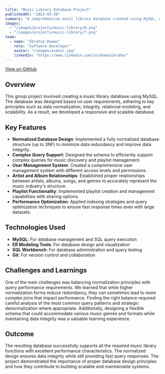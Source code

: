 ```yaml
---
title: "Music Library Database Project"
publishedAt: "2023-05-20"
summary: "A comprehensive music library database created using MySQL, designed with data normalization, integrity, relational modeling, and scalability principles."
images:
  - "/images/projects/music-library/6.png"
  - "/images/projects/music-library/7.png"
team:
  - name: "Ibrahim Duman"
    role: "Software Developer"
    avatar: "/images/avatar.jpg"
    linkedIn: "https://www.linkedin.com/in/dumanibrahm/"
---
```

[View on GitHub](https://github.com/DumanIbrahm/Database_MusicLibrary)
## Overview

This group project involved creating a music library database using MySQL. The database was designed based on user requirements, adhering to key principles such as data normalization, integrity, relational modeling, and scalability. As a result, we developed a responsive and scalable database.

## Key Features

- **Normalized Database Design**: Implemented a fully normalized database structure (up to 3NF) to minimize data redundancy and improve data integrity.
- **Complex Query Support**: Designed the schema to efficiently support complex queries for music discovery and playlist management.
- **User Management System**: Created a comprehensive user management system with different access levels and permissions.
- **Artist and Album Relationships**: Established proper relationships between artists, albums, songs, and genres to accurately represent the music industry's structure.
- **Playlist Functionality**: Implemented playlist creation and management capabilities with sharing options.
- **Performance Optimization**: Applied indexing strategies and query optimization techniques to ensure fast response times even with large datasets.

## Technologies Used

- **MySQL**: For database management and SQL query execution
- **ER Modeling Tools**: For database design and visualization
- **SQL Workbench**: For database administration and query testing
- **Git**: For version control and collaboration

## Challenges and Learnings

One of the main challenges was balancing normalization principles with query performance requirements. We learned that while higher normalization forms reduce redundancy, they can sometimes lead to more complex joins that impact performance. Finding the right balance required careful analysis of the most common query patterns and strategic denormalization where appropriate. Additionally, designing a flexible schema that could accommodate various music genres and formats while maintaining data integrity was a valuable learning experience.

## Outcome

The resulting database successfully supports all the required music library functions with excellent performance characteristics. The normalized design ensures data integrity while still providing fast query responses. The project demonstrated the importance of proper database design principles and how they contribute to building scalable and maintainable systems. 